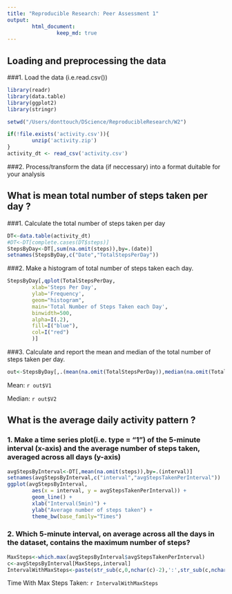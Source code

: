 ```yaml
---
title: "Reproducible Research: Peer Assessment 1"
output: 
        html_document:
                keep_md: true
---
```



## Loading and preprocessing the data

###1. Load the data (i.e.read.csv())
```r
library(readr)
library(data.table)
library(ggplot2)
library(stringr)

setwd("/Users/donttouch/DScience/ReproducibleResearch/W2")

if(!file.exists('activity.csv')){
        unzip('activity.zip')
}
activity_dt <- read_csv('activity.csv')
```

###2. Process/transform the data (if neccessary) into a format duitable for your analysis

## What is mean total number of steps taken per day ?

###1. Calculate the total number of steps taken per day 
```r
DT<-data.table(activity_dt)
#DT<-DT[complete.cases(DT$steps)]
StepsByDay<-DT[,sum(na.omit(steps)),by=.(date)]
setnames(StepsByDay,c("Date","TotalStepsPerDay"))
```
###2. Make a histogram of total number of steps taken each day.
```r
StepsByDay[,qplot(TotalStepsPerDay,
        xlab='Steps Per Day',
        ylab='Frequency',
        geom="histogram",
        main='Total Number of Steps Taken each Day',
        binwidth=500,
        alpha=I(.2),
        fill=I("blue"),
        col=I("red")
        )]
```

###3. Calculate and report the mean and median of the total number of steps taken per day.

```r
out<-StepsByDay[,.(mean(na.omit(TotalStepsPerDay)),median(na.omit(TotalStepsPerDay)))]
```

Mean: `r out$V1`

Median: `r out$V2`

## What is the average daily activity pattern ?

### 1. Make a time series plot(i.e. type = "1") of the 5-minute interval (x-axis) and the average number of steps taken, averaged across all days (y-axis)

```r
avgStepsByInterval<-DT[,mean(na.omit(steps)),by=.(interval)]
setnames(avgStepsByInterval,c("interval","avgStepsTakenPerInterval"))
ggplot(avgStepsByInterval, 
        aes(x = interval, y = avgStepsTakenPerInterval)) +
        geom_line() + 
        xlab("Interval(5min)") +
        ylab("Average number of steps taken") +
        theme_bw(base_family="Times")

```

### 2. Which 5-minute interval, on average across all the days in the dataset, contains the maximum number of steps?

```r
MaxSteps<-which.max(avgStepsByInterval$avgStepsTakenPerInterval)
c<-avgStepsByInterval[MaxSteps,interval]
IntervalWithMaxSteps<-paste(str_sub(c,0,nchar(c)-2),':',str_sub(c,nchar(c)-1,nchar(c)),sep="")

```
Time With Max Steps Taken: `r IntervalWithMaxSteps`